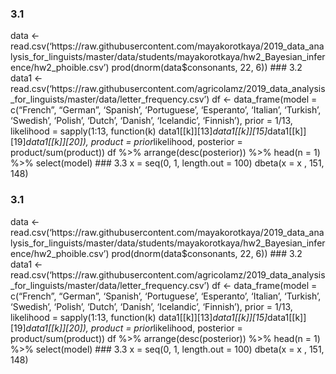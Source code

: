 ### 3.1
data <- read.csv('https://raw.githubusercontent.com/mayakorotkaya/2019_data_analysis_for_linguists/master/data/students/mayakorotkaya/hw2_Bayesian_inference/hw2_phoible.csv')
prod(dnorm(data$consonants, 22, 6))
### 3.2
data1 <- read.csv('https://raw.githubusercontent.com/agricolamz/2019_data_analysis_for_linguists/master/data/letter_frequency.csv')
df <- data_frame(model = c("French", "German", 'Spanish', 'Portuguese', 'Esperanto', 'Italian', 'Turkish', 'Swedish', 'Polish', 'Dutch', 'Danish', 'Icelandic', 'Finnish'),
           prior = 1/13,
           likelihood = sapply(1:13, function(k) data1[[k]][13]*data1[[k]][15]*data1[[k]][19]*data1[[k]][20]),
           product = prior*likelihood,
           posterior = product/sum(product))
df %>% 
  arrange(desc(posterior)) %>%
  head(n = 1) %>% 
  select(model)
### 3.3
x = seq(0, 1, length.out = 100)
dbeta(x = x , 151, 148)

### 3.1
data <- read.csv('https://raw.githubusercontent.com/mayakorotkaya/2019_data_analysis_for_linguists/master/data/students/mayakorotkaya/hw2_Bayesian_inference/hw2_phoible.csv')
prod(dnorm(data$consonants, 22, 6))
### 3.2
data1 <- read.csv('https://raw.githubusercontent.com/agricolamz/2019_data_analysis_for_linguists/master/data/letter_frequency.csv')
df <- data_frame(model = c("French", "German", 'Spanish', 'Portuguese', 'Esperanto', 'Italian', 'Turkish', 'Swedish', 'Polish', 'Dutch', 'Danish', 'Icelandic', 'Finnish'),
           prior = 1/13,
           likelihood = sapply(1:13, function(k) data1[[k]][13]*data1[[k]][15]*data1[[k]][19]*data1[[k]][20]),
           product = prior*likelihood,
           posterior = product/sum(product))
df %>% 
  arrange(desc(posterior)) %>%
  head(n = 1) %>% 
  select(model)
### 3.3
x = seq(0, 1, length.out = 100)
dbeta(x = x , 151, 148)

